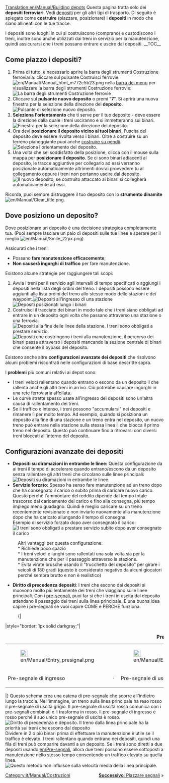 [[Translation:en/Manual/Building depots]]
{{it/Manual/Tutorial/Tutorial}}
Questa pagina tratta solo dei '''depositi ferroviari'''. Vedi [[it/Manual/Depositi|depositi]] per gli altri tipi di trasporto. Di seguito è spiegato come '''costruire''' (piazzare, posizionare) i '''depositi''' in modo che siano allineati con le tue tracce.

I depositi sono luoghi in cui si costruiscono (comprano) e custodiscono i treni, inoltre sono anche utilizzati dai treni in servizio per la manutenzione, quindi assicurarsi che i treni possano entrare e uscire dai depositi.
__TOC__
== Come piazzo i depositi? ==
#Prima di tutto, è necessario aprire la barra degli strumenti Costruzione ferroviaria: cliccare sul pulsante Costruisci ferrovie [[File:en/Manual/Manual html m772c5b23.png]] nella [[it/Interfaccia di gioco#la-barra-dei-menu|barra dei menu]] per visualizzare la barra degli strumenti Costruzione ferrovie: <br/> [[File:it/Manual/Railroad Construction.png|none|frame|La barra degli strumenti Costruzione ferrovie]]
#Cliccare sul '''pulsante nuovo deposito''' o premi "'''7'''". Si aprirà una nuova finestra per la selezione della direzione del '''deposito'''. <br/> [[File:en/Manual/New depot.png|none|frame|Pulsante di selezione nuovo deposito.]]
# '''Seleziona l'orientamento''' che ti serve per il tuo deposito - deve essere la direzione dalla quale i treni usciranno e si immetteranno sui binari. <br/> [[File:en/Manual/Depot direction.png|none|frame|Finestra per la selezione della direzione del deposito.]]
#Ora devi '''posizionare il deposito vicino ai tuoi binari''', l'uscita del deposito deve essere rivolta verso i binari. Oltre a costruire su un terreno pianeggiante puoi anche [[it/Costruire su pendii|costruire su pendii]]. <br/> [[File:en/Manual/Depot position.png|none|frame|Seleziona l'orientamento del deposito.]]
# Una volta che sei soddisfatto della posizione, clicca con il mouse sulla mappa per '''posizionare il deposito '''. Se ci sono binari adiacenti al deposito, le tracce aggiuntive per collegarlo ad essi verranno posizionate automaticamente altrimenti dovrai provvedere tu al collegamento oppure i treni non portanno uscire dal deposito.[[File:en/Manual/New depot placed.png|none|frame|Il nuovo deposito, se costruito attaccato ai binari si collegherà automaticamente ad essi.]]

Ricorda, puoi sempre distruggere il tuo deposito con lo '''strumento dinamite''' [[File:en/Manual/Clear title.png]].

== Dove posiziono un deposito? ==
Dove posizionare un deposito è una decisione strategica completamente tua. (Puoi sempre lasciare un paio di depositi sulle tue linee e sperare per il meglio [[File:en/Manual/Smile 22px.png]])

Assicurati che i treni:
* Possano '''fare manutenzione efficacemente''';
*  '''Non causerà ingorghi di traffico''' per fare manutenzione.

Esistono alcune strategie per raggiungere tali scopi:
#Avvia i treni per il servizio agli intervalli di tempo specificati o aggiungi i depositi nella lista degli ordini del treno. I depositi possono essere aggiunti alla lista ordini del treno allo stesso modo delle stazioni e dei waypoint.[[File:en/Manual/Depot at station entrance.png|none|frame|Depositi all'ingresso di una stazione]][[File:en/Manual/Depots-basic.png|none|frame|Depositi posizionati lungo i binari]]
# Costruisci il tracciato dei binari in modo tale che i treni siano obbligati ad entrare in un deposito ogni volta che passano attraverso una stazione o una ferrovia.[[File:en/Manual/Depot end of station.png|none|frame|Depositi alla fine delle linee della stazione. I treni sono obbligati a prestare servizio.]][[File:en/Manual/Depots-forced.png|none|frame|Depositi che costringono i treni alla manutenzione, il percorso dei binari passa attraverso i depositi mancando la sezione centrale di binari che consente il bypass del deposito.]]

Esistono anche altre '''configurazioni avanzate dei depositi''' che risolvono alcuni problemi riscontrati nelle configurazioni di base descritte sopra.

I '''problemi''' più comuni relativi ai depot sono:
* I treni veloci rallentano quando entrano o escono da un deposito il che rallenta anche gli altri treni in arrivo. Ciò potrebbe causare ingorghi in una rete ferroviaria affollata.
* Le curve strette spesso usate all'ingresso dei depositi sono un'altra causa di rallentamento dei treni.
* Se il traffico è intenso, i treni possono "accumularsi" nei depositi e rimanere lì per molto tempo. Ad esempio, quando si posiziona un deposito alla fine di una stazione e un treno entra nel deposito, un nuovo treno può entrare nella stazione sulla stessa linea il che blocca il primo treno nel deposito. Questo può continuare fino a ritrovarsi con diversi treni bloccati all'interno del deposito.

== Configurazioni avanzate dei depositi ==
* '''Depositi su diramazioni in entrambe le linee:''' Questa configurazione da ai treni il tempo di accelerare quando entrano/escono da un deposito senza rallentare gli altri treni che circolano sulle linee principali:<br/>[[File:en/Manual/Depots-at-both-lines.png|none|frame|Depositi su diramazioni in entrambe le linee.]]
* '''Servizio forzato:''' Spesso ha senso fare manutenzione ad un treno dopo che ha consegnato il carico o subito prima di caricare nuovo carico. Questo perché l'ammontare del reddito dipende dal tempo totale trascorso dal caricamento del carico e fino alla consegna, più tempo impiego meno guadagno. Quindi è meglio caricare su un treno recentemente revisionato e non inviarlo nuovamente alla manutenzione dopo che ha caricato allungando il tempo di consegna.<br/>Esempio di servizio forzato dopo aver consegnato il carico:<br/>[[File:en/Manual/Unload-then-service.png|none|frame|I treni sono obbligati a prestare servizio subito dopo aver consegnato il carico]]
: Altri vantaggi per questa configurazione:
: * Richiede poco spazio
: * I treni veloci e lunghi sono rallentati una sola volta sia per la manutenzione che per il passaggio attraverso la stazione.
: * Evita virate brusche usando il "trucchetto del deposito" per girare i veicoli di 180 gradi (questo è considerato negativo da alcuni giocatori perché sembra brutto e non è realistico)
*'''Diritto di precedenza depositi''': I treni che escono dai depositi si muovono molto più lentamente dei treni che viaggiano sulle linee principali. Con i [[en/Pre-segnali|pre-segnali]], puoi far sì che i treni in uscita dal deposito attendano il passaggio dei treni sulla linea principale. È una buona idea capire i pre-segnali se vuoi capire COME e PERCHÉ funziona.
:{|
|style="border: 1px solid darkgray;"|
{| align="center"
|+'''Pre-segnali'''
|- align="center"
|style="border: none;"|[[File:en/Manual/Entry presignal.png|22px]]
|style="border: none;"|
|style="border: none;"|[[File:en/Manual/Exit presignal.png|22px]]
|style="border: none;"|
|style="border: none;"|[[File:en/Manual/Combo presignal.png|22px]]
|- align="center"
|style="border: none;"|Pre-segnale di ingresso
|style="border: none;"|&nbsp;&middot;&nbsp;
|style="border: none;"|Pre-segnale di uscita
|style="border: none;"|&nbsp;&middot;&nbsp;
|style="border: none;"|Pre-segnale combinato
|}
|}
Questo schema crea una catena di pre-segnale che scorre all'indietro lungo la traccia. Nell'immagine, un treno sulla linea principale ha reso rosso il pre-segnale di uscita grigio. Il pre-segnale di uscita rosso comunica con i pre-segnali combinati e li trasforma in rosso. Il pre-segnale di ingresso è rosso perché il suo unico pre-segnale di uscita è rosso.<br/>[[File:en/Manual/Right-of-way depot.png|none|frame|Diritto di precedenza e deposito. Il treno dalla linea principale ha la priorità sui treni che escono dal deposito]]
Dividere in 2 o più binari prima di effettuare la manutenzione è utile se il traffico è elevato. I treni rallentano quando entrano nei depositi, quindi una fila di treni può comparire davanti a un deposito. Se i treni sono diretti a due depositi usando [[en/Pre-segnali]], allora due treni possono essere sottoposti a manutenzione nello stesso tempo consentendo un traffico elevato su quella linea.<br/>[[File:en/Manual/Split-before-servicing.png|none|frame|Questo metodo non influisce sulla velocità media della linea principale.]]

<span style="float: right">[[it/Manual/Piazzare segnali|'''Successivo''': Piazzare segnali]] &raquo;</span>

[[Category:it/Manual/Costruzioni]]